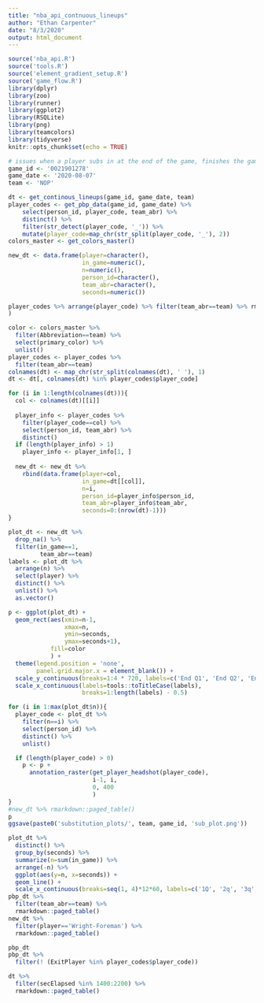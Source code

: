 ```yaml
---
title: "nba_api_contnuous_lineups"
author: "Ethan Carpenter"
date: "8/3/2020"
output: html_document
---
```


```r
source('nba_api.R')
source('tools.R')
source('element_gradient_setup.R')
source('game_flow.R')
library(dplyr)
library(zoo)
library(runner)
library(ggplot2)
library(RSQLite)
library(png)
library(teamcolors)
library(tidyverse)
knitr::opts_chunk$set(echo = TRUE)
```

```r
# issues when a player subs in at the end of the game, finishes the game, but does not have any instance of doing anything
game_id <- '0021901278'
game_date <- '2020-08-07'
team <- 'NOP'

dt <- get_continous_lineups(game_id, game_date, team)
player_codes <- get_pbp_data(game_id, game_date) %>%
    select(person_id, player_code, team_abr) %>%
    distinct() %>%
    filter(str_detect(player_code, '_')) %>%
    mutate(player_code=map_chr(str_split(player_code, '_'), 2))
colors_master <- get_colors_master()

new_dt <- data.frame(player=character(),
                     in_game=numeric(),
                     n=numeric(),
                     person_id=character(),
                     team_abr=character(),
                     seconds=numeric())

player_codes %>% arrange(player_code) %>% filter(team_abr==team) %>% rmarkdown::paged_table(
)
```



```r
color <- colors_master %>%
  filter(Abbreviation==team) %>%
  select(primary_color) %>%
  unlist()
player_codes <- player_codes %>%
  filter(team_abr==team)
colnames(dt) <- map_chr(str_split(colnames(dt), ' '), 1)
dt <- dt[, colnames(dt) %in% player_codes$player_code]

for (i in 1:length(colnames(dt))){
  col <- colnames(dt)[[i]]
  
  player_info <- player_codes %>%
    filter(player_code==col) %>%
    select(person_id, team_abr) %>%
    distinct()
  if (length(player_info) > 1)
    player_info <- player_info[1, ]
  
  new_dt <- new_dt %>%
    rbind(data.frame(player=col,
                     in_game=dt[[col]],
                     n=i,
                     person_id=player_info$person_id,
                     team_abr=player_info$team_abr,
                     seconds=0:(nrow(dt)-1)))
}

plot_dt <- new_dt %>%
  drop_na() %>%
  filter(in_game==1,
         team_abr==team)
labels <- plot_dt %>% 
  arrange(n) %>%
  select(player) %>% 
  distinct() %>%
  unlist() %>%
  as.vector()

p <- ggplot(plot_dt) +
  geom_rect(aes(xmin=n-1,
                xmax=n,
                ymin=seconds,
                ymax=seconds+1),
            fill=color
            ) +
  theme(legend.position = 'none',
        panel.grid.major.x = element_blank()) +
  scale_y_continuous(breaks=1:4 * 720, labels=c('End Q1', 'End Q2', 'End Q3', 'End Q4')) +
  scale_x_continuous(labels=tools::toTitleCase(labels),
                     breaks=1:length(labels) - 0.5)

for (i in 1:max(plot_dt$n)){
  player_code <- plot_dt %>%
    filter(n==i) %>%
    select(person_id) %>%
    distinct() %>%
    unlist()

  if (length(player_code) > 0)
    p <- p +
      annotation_raster(get_player_headshot(player_code),
                        i-1, i,
                        0, 400
                        )
}
#new_dt %>% rmarkdown::paged_table()
p
ggsave(paste0('substitution_plots/', team, game_id, 'sub_plot.png'))
```
```r
plot_dt %>%
  distinct() %>%
  group_by(seconds) %>%
  summarize(n=sum(in_game)) %>%
  arrange(-n) %>%
  ggplot(aes(y=n, x=seconds)) +
  geom_line() +
  scale_x_continuous(breaks=seq(1, 4)*12*60, labels=c('1Q', '2q', '3q', '4q'))
pbp_dt %>%
  filter(team_abr==team) %>%
  rmarkdown::paged_table()
new_dt %>%
  filter(player=='Wright-Foreman') %>%
  rmarkdown::paged_table()
```
```r
pbp_dt
pbp_dt %>%
  filter(! (ExitPlayer %in% player_codes$player_code))
```

```r
dt %>%
  filter(secElapsed %in% 1400:2200) %>%
  rmarkdown::paged_table()
```

